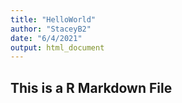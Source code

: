 ```yaml
---
title: "HelloWorld"
author: "StaceyB2"
date: "6/4/2021"
output: html_document
---
```

##  This is a R Markdown File
